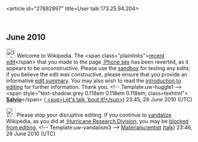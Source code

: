 <article id="27882997" title=User talk:173.25.94.204>
	<talkpage id="27882997" title="User talk:173.25.94.204">
== June 2010 ==

[[Image:Information.png|25px]] Welcome to Wikipedia. The &lt;span class=&quot;plainlinks&quot;&gt;[http://en.wikipedia.org/wiki/Phone_sex?diff=370693741 recent edit]&lt;/span&gt; that you made to the page [[:Phone sex]] has been reverted, as it appears to be unconstructive. Please use the [[Wikipedia:Sandbox|sandbox]] for testing any edits; if you believe the edit was constructive, please ensure that you provide an informative [[Help:Edit summary|edit summary]]. You may also wish to read the [[Wikipedia:Introduction|introduction to editing]] for further information. Thank you. &lt;!-- Template:uw-huggle1 --&gt; &lt;span style=&quot;text-shadow:grey 0.118em 0.118em 0.118em; class=texhtml&quot;&gt;  '''[[User:Salvio giuliano|Salvio]]'''&lt;/span&gt; ([[User talk:Salvio giuliano| &lt;sup&gt;Let's talk 'bout it!&lt;/sup&gt;]]) 23:45, 28 June 2010 (UTC)

[[File:Nuvola apps important.svg|25px]] Please stop your disruptive editing. If you continue to [[Wikipedia:Vandalism|vandalize]] Wikipedia, as you did at [[:Hurricane Research Division]], you may be [[Wikipedia:Blocking policy|blocked from editing]]. &lt;!-- Template:uw-vandalism3 --&gt; [[User:Materialscientist|Materialscientist]] ([[User talk:Materialscientist|talk]]) 23:46, 28 June 2010 (UTC)
	</talkpage>
</article>